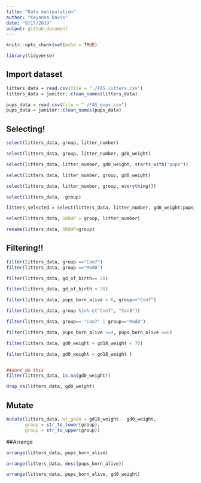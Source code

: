 ```yaml
---
title: "Data manipulation"
author: "Keyanna Davis"
date: "9/17/2019"
output: github_document
---
```


```r
knitr::opts_chunk$set(echo = TRUE)

library(tidyverse)

```


## Import dataset
```r
litters_data = read.csv(file = "./FAS_litters.csv")
litters_data = janitor::clean_names(litters_data)

pups_data = read.csv(file = "./FAS_pups.csv")
pups_data = janitor::clean_names(pups_data)
```


## Selecting!

```r
select(litters_data, group, litter_number)

select(litters_data, group, litter_number, gd0_weight)

select(litters_data, litter_number, gd0_weight, starts_with("pups"))

select(litters_data, litter_number, group, gd0_weight)

select(litters_data, litter_number, group, everything())

select(litters_data, -group)

litters_selected = select(litters_data, litter_number, gd0_weight:pups_born_alive)

select(litters_data, GROUP = group, litter_number)

rename(litters_data, GROUP=group)
```



## Filtering!!

```r
filter(litters_data, group =="Con7")
filter(litters_data, group =="Mod8")

filter(litters_data, gd_of_birth== 20)

filter(litters_data, gd_of_birth < 20)

filter(litters_data, pups_born_alive < 6, group=="Con7")

filter(litters_data, group %in% c("Con7", "Con8"))

filter(litters_data, group== "Con7" | group=="Mod8")

filter(litters_data, pups_born_alive >=4, pups_born_alive <=6)

filter(litters_data, gd0_weight + gd18_weight < 70)

filter(litters_data, gd0_weight < gd18_weight )


##dont do this
filter(litters_data, is.na(gd0_weight))

drop_na(litters_data, gd0_weight)
```

## Mutate

```r
mutate(litters_data, wt_gain = gd18_weight - gd0_weight,
       group = str_to_lower(group),
       group = str_to_upper(group))
```

##Arrange
```r
arrange(litters_data, pups_born_alive)

arrange(litters_data, desc(pups_born_alive))

arrange(litters_data, pups_born_alive, gd0_weight)
```




